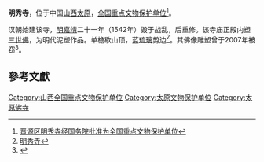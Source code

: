 {{文物保护单位
| 级别 = 全国
| 图片 = 
| 名称 = 明秀寺
| 编号 = 6-465
| 分类 = 古建筑
| 时代 = [[明朝|明]]至[[清朝|清]]
| 所在 = [[山西省|山西省]][[太原市|太原市]]
| 登录 = 2006年
| Cat = 山西全国重点文物保护单位
| 备注 ={{maplink|frame=yes|plain=yes|type=point|frame-lat=37.68099|frame-long=112.43438|zoom=16|coord={{coord|37.68099|112.43438}}}}
}}

'''明秀寺'''，位于中国[[山西省|山西]][[太原市|太原]]，[[全国重点文物保护单位|全国重点文物保护单位]]<ref>[http://www.jinyuan.gov.cn:81/jinyuannewweb/html/24/0/533/1.htm 晋源区明秀寺经国务院批准为全国重点文物保护单位]{{dead link|date=2018年3月 |bot=InternetArchiveBot |fix-attempted=yes }}</ref>。

汉朝始建该寺，[[明朝|明]][[嘉靖|嘉靖]]二十一年（1542年）毁于战乱，后重修。该寺庙正殿内塑[[三世佛|三世佛]]，为明代泥塑作品。单檐歇山顶，蓝[[琉璃|琉璃]]剪边<ref>[http://www.sxcr.gov.cn/wmsx/show.php?itemid=743 明秀寺]</ref>。其佛像雕塑曾于2007年被窃<ref>{{Cite web |url=http://www.sx.chinanews.com.cn/2007-11-06/1/54986.html |title=山西太原：晋源区明秀寺明嘉靖佛首昨日再次失盗 |accessdate=2010-01-14 |archive-date=2007-11-09 |archive-url=https://web.archive.org/web/20071109052943/http://www.sx.chinanews.com.cn/2007-11-06/1/54986.html |dead-url=no }}</ref>。

==參考文獻==
<div class="references-small">
<references></references>
</div>

{{山西全国重点文物保护单位}}
{{佛教小作品}}
[[Category:山西全国重点文物保护单位|Category:山西全国重点文物保护单位]]
[[Category:太原文物保护单位|Category:太原文物保护单位]]
[[Category:太原佛寺|Category:太原佛寺]]